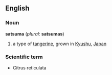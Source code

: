 {{Wikipedia2|Satsuma (fruit)}}
==English==

===Noun===
'''satsuma''' (''plural'': '''satsumas''')
# a type of [[tangerine]], grown in [[Kyushu]], [[Japan]]

===Scientific term===
*Citrus reticulata